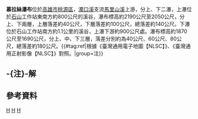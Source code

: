 {{Refimprove|time=2021-01-02T07:30:00+00:00}}
{{Infobox waterfall
| name = 慕拉絲瀑布(上瀑)
| photo =
| photo_width = 275
| photo_caption =
| map =
| map_width =
| lat_d = |lat_m = |lat_s = |lat_NS =
| long_d = |long_m = |long_s = |long_EW =
| region =
| source =
| coords_ref = {{座標|23|4|10.45|N|120|50|44.40|E|}}
| location = [[台灣|台灣]][[高雄市|高雄市]][[桃源區|桃源區]]
| type =
| elevation = 2190～2050公尺
| height = 140公尺
| height_longest = 100公尺
| number_drops = 2
| width =
| average_width =
| watercourse = [[高屏溪|高屏溪]] - [[荖濃溪|荖濃溪]] - [[馬里山溪|馬里山溪]]
| average_flow =
| world_rank =
}}
{{Infobox waterfall
| name = 慕拉絲瀑布(下瀑)
| photo =
| photo_width = 275
| photo_caption =
| map =
| map_width =
| lat_d = |lat_m = |lat_s = |lat_NS =
| long_d = |long_m = |long_s = |long_EW =
| region =
| source =
| coords_ref = {{座標|23|12|10.70|N|120|52|16.85|E|}}
| location = [[台灣|台灣]][[高雄市|高雄市]][[桃源區|桃源區]]
| type =
| elevation = 1870～1690公尺
| height = 180公尺
| height_longest = 80公尺
| number_drops = 3
| width =
| average_width =
| watercourse = [[高屏溪|高屏溪]] - [[荖濃溪|荖濃溪]] - [[馬里山溪|馬里山溪]]
| average_flow =
| world_rank =
}}
'''慕拉絲瀑布'''位於[[高雄市|高雄市]][[桃源區|桃源區]]，[[濁口溪|濁口溪]]支流[[馬里山溪|馬里山溪]]上游，分上、下二瀑，上瀑位於[[石山|石山]]工作站東南方約800公尺的溪谷，瀑布標高約2190公尺至2050公尺，分上、下兩層，上層落差約40公尺，下層落差約100公尺，總落差約140公尺。下瀑位於石山工作站南方約1.1公里的溪谷，上瀑下游約900公尺處。瀑布標高約1870公尺至1690公尺，分上、中、下三層，落差分別約為40公尺、60公尺、80公尺，總落差約180公尺。{{#tag:ref|根據《臺灣通用電子地圖【NLSC】》、《臺灣通用正射影像【NLSC】》對照。|group=注}}{{r|溪降馬里桑}}

== -{注}-解 ==
{{reflist|group=注}}

== 參考資料 ==
{{reflist|2|refs=
<ref name="溪降馬里桑">{{cite web |url=http://malishan-movie.com |title=Malishan – Taiwan Canyoning Expedition (溪降馬里桑) |author=Moritz Sonntag |work= |page= |publisher= |accessdate=2021年1月4日 |language=zh-tw |date= |archivedate=2021年1月21日 |df= |archive-url=https://web.archive.org/web/20210121051344/http://malishan-movie.com/ |dead-url=no }}</ref>
}}

{{台灣瀑布}}

[[Category:台灣瀑布|H]]
[[Category:桃源區|H]]
[[Category:高雄市地理|H]]
{{geo-stub}}
{{TW-geo-stub}}